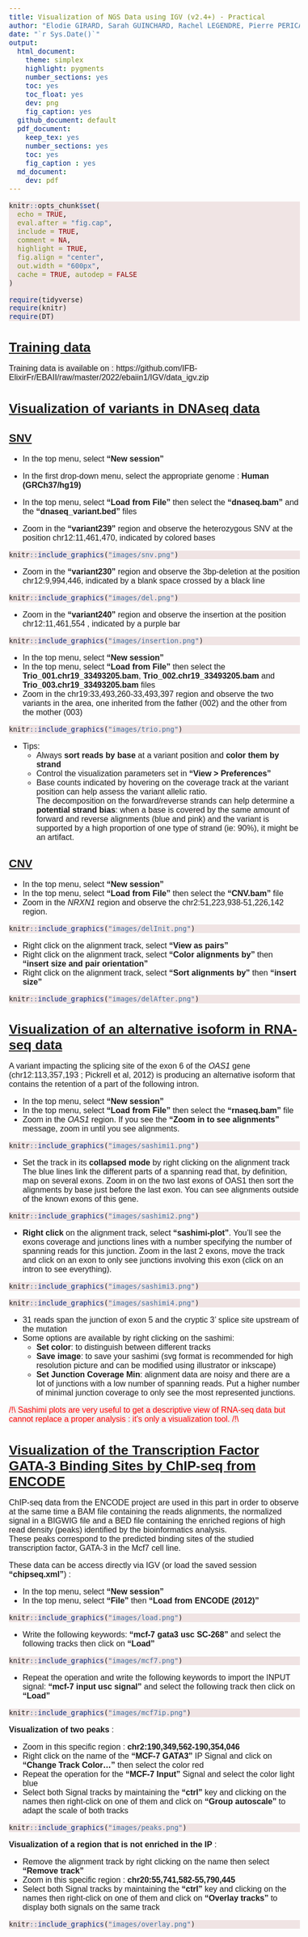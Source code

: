 ```yaml
---
title: Visualization of NGS Data using IGV (v2.4+) - Practical
author: "Elodie GIRARD, Sarah GUINCHARD, Rachel LEGENDRE, Pierre PERICARD, Olivier QUENEZ, and the EBAII team"
date: "`r Sys.Date()`"
output:
  html_document: 
    theme: simplex
    highlight: pygments
    number_sections: yes
    toc: yes
    toc_float: yes
    dev: png
    fig_caption: yes
  github_document: default
  pdf_document:
    keep_tex: yes
    number_sections: yes
    toc: yes
    fig_caption : yes
  md_document:
    dev: pdf
---
```


```r
knitr::opts_chunk$set(
  echo = TRUE,
  eval.after = "fig.cap",
  include = TRUE,
  comment = NA,
  highlight = TRUE,
  fig.align = "center",
  out.width = "600px",
  cache = TRUE, autodep = FALSE
)

require(tidyverse)
require(knitr)
require(DT)
```
<style>


body{
  font-family: Helvetica; 
  font-size: 12pt;
  <!-- 12pt -->
}
h1.title {
  # color: blue;
  # border-bottom: 1px solid;
  text-decoration: none !important; 
  font-weight: bold;
  font-size:30px;
}
h1 {
  font-size:26px;
  text-decoration: underline;
}
h2 {
  font-size:22px;
  text-decoration: underline;
}
div {
    text-align: justify;
    text-justify: inter-word;
}
pre.bash {
    background-color: #f4f1f1 !important;
    font-family: Helvetica; !important;
}
pre.r {
    background-color: #f0e4e4 !important;
}
</style>

\pagebreak

# Training data

<span style="background-color: #f4f1f1">
Training data is available on : https://github.com/IFB-ElixirFr/EBAII/raw/master/2022/ebaiin1/IGV/data_igv.zip
</span>


# Visualization of variants in DNAseq data

## SNV
* In the top menu, select **"New session"**
* In the first drop-down menu, select the appropriate genome : **Human (GRCh37/hg19)**
* In the top menu, select **"Load from File"** then select the **"dnaseq.bam"** and the **"dnaseq_variant.bed"** files  
  
  
* Zoom in the **"variant239"** region and observe the heterozygous SNV at the position chr12:11,461,470, indicated by colored bases


```r
knitr::include_graphics("images/snv.png")
```

* Zoom in the **"variant230"** region and observe the 3bp-deletion at the position chr12:9,994,446, indicated by a blank space crossed by a black line


```r
knitr::include_graphics("images/del.png")
```

* Zoom in the **"variant240"** region and observe the insertion at the position chr12:11,461,554 , indicated by a purple bar


```r
knitr::include_graphics("images/insertion.png")
```


* In the top menu, select **"New session"**
* In the top menu, select **"Load from File"** then select the **Trio_001.chr19_33493205.bam**, **Trio_002.chr19_33493205.bam** and **Trio_003.chr19_33493205.bam** files
* Zoom in the chr19:33,493,260-33,493,397 region and observe the two variants in the area, one inherited from the father (002) and the other from the mother (003)

```r
knitr::include_graphics("images/trio.png")
```

* Tips:
    + Always **sort reads by base** at a variant position and **color them by strand**
    + Control the visualization parameters set in **"View > Preferences"**
    + Base counts indicated by hovering on the coverage track at the variant position can help assess the variant allelic ratio.  
    The decomposition on the forward/reverse strands can help determine a **potential strand bias**: when a base is covered by the same amount of forward and reverse alignments (blue and pink) and the variant is supported by a high proportion of one type of strand (ie: 90%), it might be an artifact.


## CNV

* In the top menu, select **"New session"**
* In the top menu, select **"Load from File"** then select the **"CNV.bam"** file
* Zoom in the _*NRXN1*_ region and observe the chr2:51,223,938-51,226,142 region.


```r
knitr::include_graphics("images/delInit.png")
```

* Right click on the alignment track, select **"View as pairs"**
* Right click on the alignment track, select **"Color alignments by"** then **"insert size and pair orientation"**
* Right click on the alignment track, select **"Sort alignments by"** then **"insert size"**

```r
knitr::include_graphics("images/delAfter.png")
```



# Visualization of an alternative isoform in RNA-seq data

A variant impacting the splicing site of the exon 6 of the _*OAS1*_ gene (chr12:113,357,193 ; Pickrell et al, 2012) is producing an alternative isoform that contains the retention of a part of the following intron.

* In the top menu, select **"New session"**
* In the top menu, select **"Load from File"** then select the **"rnaseq.bam"** file
* Zoom in the _*OAS1*_ region. If you see the **"Zoom in to see alignments"** message, zoom in until you see alignments.


```r
knitr::include_graphics("images/sashimi1.png")
```


* Set the track in its **collapsed mode** by right clicking on the alignment track The blue lines link the different parts of a spanning read that, by definition, map on several exons. Zoom in on the two last exons of OAS1 then sort the alignments by
base just before the last exon. You can see alignments outside of the known exons of this gene.


```r
knitr::include_graphics("images/sashimi2.png")
```

* **Right click** on the alignment track, select **"sashimi-plot"**. You'll see the exons coverage and junctions lines with a number specifying the number of spanning reads for this junction. Zoom in the last 2 exons, move the track and click on an exon to only see junctions involving this exon (click on an intron to see everything).


```r
knitr::include_graphics("images/sashimi3.png")
```


```r
knitr::include_graphics("images/sashimi4.png")
```


* 31 reads span the junction of exon 5 and the cryptic 3' splice site upstream of the mutation
* Some options are available by right clicking on the sashimi:
    + **Set color**: to distinguish between different tracks
    + **Save image**: to save your sashimi (svg format is recommended for high resolution picture and can be modified using illustrator or inkscape)
    + **Set Junction Coverage Min**: alignment data are noisy and there are a lot of junctions with a low number of spanning reads. Put a higher number of minimal junction coverage to only see the most represented junctions.
    
<span style="color:red; background-color: #f4f1f1">
/!\\ Sashimi plots are very useful to get a descriptive view of RNA-seq data but cannot replace a proper analysis : it's only a visualization tool. /!\\
</span>

# Visualization of the Transcription Factor GATA-3 Binding Sites by ChIP-seq from ENCODE

ChIP-seq data from the ENCODE project are used in this part in order to observe at the same time a BAM file containing the reads alignments, the normalized signal in a BIGWIG file and a BED file containing the enriched regions of high read density (peaks) identified by the bioinformatics analysis.   
These peaks correspond to the predicted binding sites of the studied transcription factor, GATA-3 in the Mcf7 cell line.  

These data can be access directly via IGV (or load the saved session **"chipseq.xml"**) :

* In the top menu, select **"New session"**
* In the top menu, select **"File"** then **"Load from ENCODE (2012)"**


```r
knitr::include_graphics("images/load.png")
```

* Write the following keywords: **"mcf-7 gata3 usc SC-268"** and select the following tracks then click on **"Load"**

```r
knitr::include_graphics("images/mcf7.png")
```

* Repeat the operation and write the following keywords to import the INPUT signal: **"mcf-7 input usc signal"** and select the following track then click on **"Load"**


```r
knitr::include_graphics("images/mcf7ip.png")
```



**Visualization of two peaks** :

* Zoom in this specific region : **chr2:190,349,562-190,354,046**
* Right click on the name of the **"MCF-7 GATA3"** IP Signal and click on **"Change Track Color..."** then select the color red
* Repeat the operation for the **"MCF-7 Input"** Signal and select the color light blue
* Select both Signal tracks by maintaining the **"ctrl"** key and clicking on the names then right-click on one of them and click on **"Group autoscale"** to adapt the scale of both tracks


```r
knitr::include_graphics("images/peaks.png")
```



**Visualization of a region that is not enriched in the IP** :

* Remove the alignment track by right clicking on the name then select **"Remove track"**
* Zoom in this specific region : **chr20:55,741,582-55,790,445**
* Select both Signal tracks by maintaining the **"ctrl"** key and clicking on the names then right-click on one of them and click on **"Overlay tracks"** to display both signals on the same track


```r
knitr::include_graphics("images/overlay.png")
```

